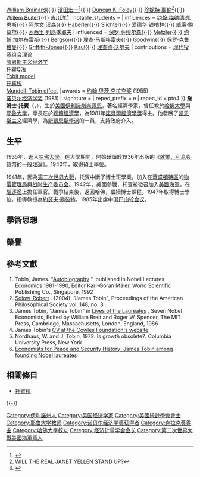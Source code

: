{{noteTA|G1=People}}
{{Infobox economist
| name             = 詹姆士·托賓<br>James Tobin
| school_tradition = [[第一代新凯恩斯主义经济学|第一代新凯恩斯主义经济学]]
| color            = darkorange
| image       = James Tobin.png
| image_size       =
| caption     = 1962年的詹姆士·托賓
| birth_date       = {{Birth date|1918|3|5}}
| birth_place      = {{USA}}[[尚佩恩_(伊利诺伊州)|尚佩恩 (伊利诺伊州)]]
| death_date       = {{Death date and age|2002|3|11|1918|3|5}}
| death_place      = {{USA}}[[纽黑文市|纽黑文市]]
| nationality      ={{USA}}
| institution      = [[耶鲁大学|耶鲁大学]]<br>[[考尔斯基金会|考尔斯基金会]]
| field            = [[宏观经济学|宏观经济学]]
| alma_mater       = [[哈佛大学|哈佛大学]]
| doctoral_advisor =  [[約瑟夫·熊彼特|約瑟夫·熊彼特]]
| academic_advisors = 
| doctoral_students = [[埃德蒙·费尔普斯|埃德蒙·费尔普斯]]{{·}} [[William_Brainard|William Brainard]]{{·}} [[濱田宏一|濱田宏一]]<ref>{{Cite book | url=https://books.google.com/books?id=cOpXAwAAQBAJ&q=Koichi+Hamada+supervision&pg=PT174 | title=The Development of Economics in Japan: From the Inter-war Period to the 2000s| isbn=9781317962168| last1=Asada| first1=Toichiro| date=2014-04-11}}</ref>{{·}} [[Duncan_K._Foley|Duncan K. Foley]]{{·}} [[珍妮特·耶伦|珍妮特·耶伦]]<ref>[http://research-center.amundi.com/page/Publications/Discussion-Paper/2014/Will-the-real-Janet-Yellen-stand-up?search=true WILL THE REAL JANET YELLEN STAND UP?]</ref>{{·}} [[Willem_Buiter|Willem Buiter]]{{·}} [[吉川洋|吉川洋]]<ref>{{cite book |last1= Aoki |first1= Masanao |author-link1= Masanao Aoki |last2= Yoshikawa |first2= Hiroshi |year= 2006 |title= Reconstructing macroeconomics: a perspective from statistical physics and combinatorial stochastic processes |url= https://books.google.com/books?id=EZBYcwZCQgcC&pg=PR17 |series= Japan-U.S. Center Sanwa monographs on international financial markets |location= Cambridge; New York |publisher= [[Cambridge_University_Press|Cambridge University Press]] |page= xvii |isbn= 9780521831062 }}</ref>
| notable_students = 
| influences       = [[约翰·梅纳德·凯恩斯|约翰·梅纳德·凯恩斯]]{{·}} [[阿尔文·汉森|阿尔文·汉森]]{{·}} [[Gottfried_Haberler|Haberler]]{{·}} [[Sumner_Slichter|Slichter]]{{·}} [[爱德华·钱柏林|爱德华·钱柏林]]{{·}} [[威廉·鲍莫尔|威廉·鲍莫尔]]{{·}} [[瓦西里·列昂季耶夫|瓦西里·列昂季耶夫]]
| influenced       = [[保罗·萨缪尔森|保罗·萨缪尔森]]{{·}} [[Lloyd_Metzler|Metzler]]{{·}} [[约翰·加尔布雷斯|约翰·加尔布雷斯]]{{·}} [[Abram_Bergson|Bergson]]{{·}} [[理查·马斯格雷夫|理查·马斯格雷夫]]{{·}} [[Richard_M._Goodwin|Goodwin]]{{·}} [[保罗·克鲁格曼|保罗·克鲁格曼]]{{·}} [[Stephany_Griffith-Jones|Griffith-Jones]]{{·}} [[Inge_Kaul|Kaul]]{{·}} [[理查德·沃尔夫|理查德·沃尔夫]]
| contributions    = [[现代投资组合理论|现代投资组合理论]]<br />[[凯恩斯主义经济学|凯恩斯主义经济学]]<br />[[托宾Q法|托宾Q法]]<br />[[Tobit_model|Tobit model]]<br />[[托宾税|托宾税]]<br />[[Mundell–Tobin_effect|Mundell–Tobin effect]]
| awards           = [[约翰·贝茨·克拉克奖|约翰·贝茨·克拉克奖]] (1955)<br /> [[诺贝尔经济学奖|诺贝尔经济学奖]] (1981)
| signature        = <!-- file name only -->
| repec_prefix = e | repec_id = pto4
}}
'''詹姆士·托賓'''（{{lang-en|James Tobin}}，{{bd|1918年|3月5日|2002年|3月11日|catIdx=Tobin, James}}），生於[[美國|美國]][[伊利諾州|伊利諾州]][[尚佩恩_(伊利诺伊州)|尚佩恩]]，著名經濟學家，曾任教於[[哈佛大學|哈佛大學]]與[[耶魯大學|耶魯大學]]，專長在於[[總體經濟學|總體經濟學]]，為1981年[[諾貝爾經濟學獎|諾貝爾經濟學獎]]得主。他發展了[[凯恩斯主义|凯恩斯主义]]經濟學，為[[新凱恩斯學派|新凱恩斯學派]]的一員，支持政府介入。

==生平==
1935年，進入[[哈佛大學|哈佛大學]]。在大學期間，開始研讀於1936年出版的《[[就業、利息與貨幣的一般理論|就業、利息與貨幣的一般理論]]》。1940年，取得碩士學位。

1941年，因為[[第二次世界大戰|第二次世界大戰]]，托賓中斷了博士班學業，加入在[[華盛頓特區|華盛頓特區]]的[[物價管理局|物價管理局]]與[[战时生产委员会|战时生产委员会]]。1942年，美國參戰，托賓被徵召加入[[美國海軍|美國海軍]]，在[[驅逐艦|驅逐艦]]上擔任軍官。戰爭結束後，返回哈佛，繼續博士課程。1947年取得博士學位，指導教授為[[約瑟夫·熊彼特|約瑟夫·熊彼特]]。1985年出席中国[[巴山轮会议|巴山轮会议]]。

==學術思想==

==榮譽==

==參考文獻==
#Tobin, James. "[http://nobelprize.org/nobel_prizes/economics/laureates/1981/tobin-autobio.html Autobiography] {{Wayback|url=http://nobelprize.org/nobel_prizes/economics/laureates/1981/tobin-autobio.html |date=20130530234331 }}", published in Nobel Lectures. Economics 1981-1990, Editor Karl-Göran Mäler, World Scientific Publishing Co., Singapore, 1992
#[http://en.wikipedia.org/wiki/Robert_Solow Solow, Robert] {{Wayback|url=http://en.wikipedia.org/wiki/Robert_Solow |date=20210506175936 }}. (2004). "James Tobin", Proceedings of the American Philosophical Society vol. 148, no. 3
#James Tobin, "James Tobin" in [http://cowles.econ.yale.edu/archive/reprints/tobin_86_laureate.htm Lives of the Laureates] {{Wayback|url=http://cowles.econ.yale.edu/archive/reprints/tobin_86_laureate.htm |date=20030826020431 }}, Seven Nobel Economists, Edited by William Breit and Roger W. Spencer, The MIT Press, Cambridge, Massachusetts, London, England, 1986
#James Tobin's [http://cowles.econ.yale.edu/faculty/vita/cv_tobin.pdf CV at the Cowles Foundation's website] {{WebCite|url=https://www.webcitation.org/6BTVUaUIy?url=http://cowles.econ.yale.edu/faculty/vita/cv_tobin.pdf |date=20121017061413 |dateformat=iso }}
#Nordhaus, W. and J. Tobin, 1972. Is growth obsolete?. Columbia University Press, New York.
#[https://web.archive.org/web/20090414011545/http://epsusa.org/main/history.htm Economists for Peace and Security History: James Tobin among founding Nobel laureates]

==相關條目==
* [[托賓稅|托賓稅]]

{{-}}
{{诺贝尔经济学奖获得者}}
{{凯恩斯主义经济学家}}
{{经济计量学会会长}}
{{Authority control}}
{{DEFAULTSORT:Tobin, James}}
[[Category:伊利諾州人|Category:伊利諾州人]]
[[Category:美国经济学家|Category:美国经济学家]]
[[Category:美國統計學會會士|Category:美國統計學會會士]]
[[Category:耶鲁大学教师|Category:耶鲁大学教师]]
[[Category:诺贝尔经济学奖获得者|Category:诺贝尔经济学奖获得者]]
[[Category:克拉克奖得主|Category:克拉克奖得主]]
[[Category:哈佛大學校友|Category:哈佛大學校友]]
[[Category:经济计量学会会长|Category:经济计量学会会长]]
[[Category:第二次世界大戰美國海軍軍人|Category:第二次世界大戰美國海軍軍人]]